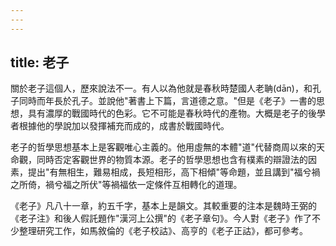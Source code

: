 ```yaml
---
---
---
```

title: 老子
---



關於老子這個人，歷來說法不一。有人以為他就是春秋時楚國人老聃(dān)，和孔子同時而年長於孔子。並說他"著書上下篇，言道德之意。"但是《老子》一書的思想，具有濃厚的戰國時代的色彩。它不可能是春秋時代的產物。大概是老子的後學者根據他的學說加以發揮補充而成的，成書於戰國時代。

老子的哲學思想基本上是客觀唯心主義的。他用虛無的本體"道"代替商周以來的天命觀，同時否定客觀世界的物質本源。老子的哲學思想也含有樸素的辯證法的因素，提出"有無相生，難易相成，長短相形，高下相傾"等命題，並且講到"福兮禍之所倚，禍兮福之所伏"等禍福依一定條件互相轉化的道理。

《老子》凡八十一章，約五千字，基本上是韻文。其較重要的注本是魏時王弼的《老子注》和後人假託題作"漢河上公撰"的《老子章句》。今人對《老子》作了不少整理研究工作，如馬敘倫的《老子校詁》、高亨的《老子正詁》，都可參考。